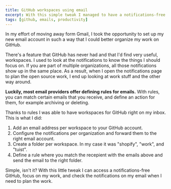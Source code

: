 ```yaml
---
title: GitHub workspaces using email
excerpt: With this simple tweak I managed to have a notifications-free GitHub dashboard with workspaces right on my email.
tags: [github, emails, productivity]
---
```


In my effort of moving away form Gmail, I took the opportunity to set up my new email account in such a way that I could better organize my work on GitHub.

There's a feature that GitHub has never had and that I'd find very useful, workspaces. I used to look at the notifications to know the things I should focus on. If you are part of multiple organizations, all those notifications show up in the same place. As a result, when I open the notifications page to plan the open source work, I end up looking at work stuff and the other way around.

**Luckily, most email providers offer defining rules for emails.** With rules, you can match certain emails that you receive, and define an action for them, for example archiving or deleting.

Thanks to rules I was able to have workspaces for GitHub right on my inbox. This is what I did:

1. Add an email address per workspace to your GitHub account.
2. Configure the notifications per organization and forward them to the right email account.
3. Create a folder per workspace. In my case it was "shopify", "work", and "tuist".
4. Define a rule where you match the recepient with the emails above and send the email to the right folder.

Simple, isn't it? With this little tweak I can access a notifications-free GitHub, focus on my work, and check the notifications on my email when I need to plan the work.
